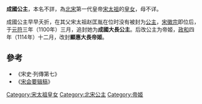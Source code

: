 {{東亞女性歷史人物
| 名稱=成國公主/顯惠帝姬
| 身份=[[宋朝|宋朝]]公主
| 畫像=
| 說明=
| 姓=赵
| 名=
| 封爵=[[公主|公主]]、[[帝姬|帝姬]]
| 位號=
| 封號=成國大長公主、顯惠大長帝姬
| 出生年=
| 逝世年=
| 諡號=
| 墳墓=
| 父親=[[宋太祖|宋太祖]]
| 同胞兄弟=
| 母親=
|}}
'''成國公主'''，本名不詳，為[[北宋|北宋]]第一代皇帝[[宋太祖|宋太祖]]的[[皇女|皇女]]，母不详。

成國公主早早夭折，在其父宋太祖赵匡胤在位时没有被封为[[公主|公主]]，[[宋徽宗|宋徽宗]]即位后，于[[元符|元符]]三年（1100年）三月，追封她为'''成國大長公主'''。后改公主为帝姬，[[政和|政和]]四年（1114年）十二月，改封'''顯惠大長帝姬'''。

==參考==
*《宋史·列傳第七》
*《[[宋会要辑稿|宋会要辑稿]]》

[[Category:宋太祖皇女|Category:宋太祖皇女]]
[[Category:北宋公主|Category:北宋公主]]
[[Category:帝姬|Category:帝姬]]